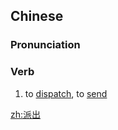 ==Chinese==
{{zh-forms}}

===Pronunciation===
{{zh-pron
|m=pàichū
|c=paai3 ceot1
|mn=phài-chhut
|h=pfs=phai-chhut
|cat=v
}}

===Verb===
{{zh-verb}}

# to [[dispatch]], to [[send]]

[[zh:派出]]